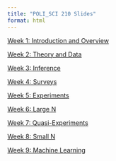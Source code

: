 ```yaml
---
title: "POLI_SCI 210 Slides"
format: html
---
```


[Week 1: Introduction and Overview](slides/week1.html)

[Week 2: Theory and Data](slides/week2.html)

[Week 3: Inference](slides/week3.html)

[Week 4: Surveys](slides/week4.html)

[Week 5: Experiments](slides/week5.html)

[Week 6: Large N](slides/week6.html)

[Week 7: Quasi-Experiments](slides/week7.html)

[Week 8: Small N](slides/week8.html)

[Week 9: Machine Learning](slides/week9.html)